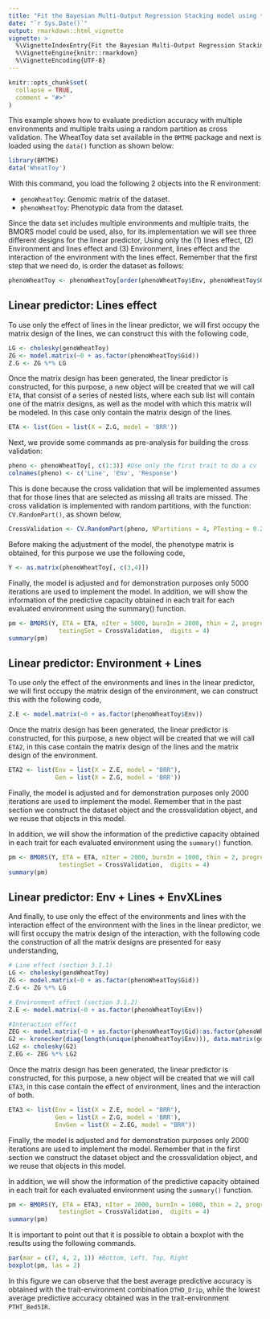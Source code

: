```yaml
---
title: "Fit the Bayesian Multi-Output Regression Stacking model using the maize dataset and apply a random partition cross-validation"
date: "`r Sys.Date()`"
output: rmarkdown::html_vignette
vignette: >
  %\VignetteIndexEntry{Fit the Bayesian Multi-Output Regression Stacking model using the maize dataset and apply a random partition cross-validation}
  %\VignetteEngine{knitr::rmarkdown}
  %\VignetteEncoding{UTF-8}
---
```


```r
knitr::opts_chunk$set(
  collapse = TRUE,
  comment = "#>"
)
```

This example shows how to evaluate prediction accuracy with multiple environments and multiple traits using a random partition as cross validation. The WheatToy data set available in the `BMTME` package and next is loaded using the `data()` function as shown below:

```r
library(BMTME)
data('WheatToy')
```

With this command, you load the following 2 objects into the R environment:

  - `genoWheatToy`: Genomic matrix of the dataset.
  - `phenoWheatToy`: Phenotypic data from the dataset.


Since the data set includes multiple environments and multiple traits, the BMORS model could be used, also, for its implementation we will see three different designs for the linear predictor, Using only the (1) lines effect, (2) Environment and lines effect and (3) Environment, lines effect and the interaction of the environment with the lines effect. Remember that the first step that we need do, is order the dataset as follows:

```r
phenoWheatToy <- phenoWheatToy[order(phenoWheatToy$Env, phenoWheatToy$Gid),]
```

## Linear predictor: Lines effect

To use only the effect of lines in the linear predictor, we will first occupy the matrix design of the lines, we can construct this with the following code, 

```r
LG <- cholesky(genoWheatToy)
ZG <- model.matrix(~0 + as.factor(phenoWheatToy$Gid))
Z.G <- ZG %*% LG
```

Once the matrix design has been generated, the linear predictor is constructed, for this purpose, a new object will be created that we will call `ETA`, that consist of a series of nested lists, where each sub list will contain one of the matrix designs, as well as the model with which this matrix will be modeled. In this case only contain the matrix design of the lines.

```r
ETA <- list(Gen = list(X = Z.G, model = 'BRR'))
```

Next, we provide some commands as pre-analysis for building the cross validation:

```r
pheno <- phenoWheatToy[, c(1:3)] #Use only the first trait to do a cv
colnames(pheno) <- c('Line', 'Env', 'Response')
```

This is done because the cross validation that will be implemented assumes that for those lines that are selected as missing all traits are missed. The cross validation is implemented with random partitions, with the function: `CV.RandomPart()`, as shown below,

```r
CrossValidation <- CV.RandomPart(pheno, NPartitions = 4, PTesting = 0.2, set_seed = 123)
```

Before making the adjustment of the model, the phenotype matrix is obtained, for this purpose we use the following code,

```r
Y <- as.matrix(phenoWheatToy[, c(3,4)])
```

Finally, the model is adjusted and for demonstration purposes only 5000 iterations are used to implement the model. In addition, we will show the information of the predictive capacity obtained in each trait for each evaluated environment using the summary() function.

```r
pm <- BMORS(Y, ETA = ETA, nIter = 5000, burnIn = 2000, thin = 2, progressBar = TRUE,
              testingSet = CrossValidation,  digits = 4)
summary(pm)
```

## Linear predictor: Environment + Lines

To use only the effect of the environments and lines in the linear predictor, we will first occupy the matrix design of the environment, we can construct this with the following code, 

```r
Z.E <- model.matrix(~0 + as.factor(phenoWheatToy$Env))
```

Once the matrix design has been generated, the linear predictor is constructed, for this purpose, a new object will be created that we will call `ETA2`, in this case contain the matrix design of the lines and the matrix design of the environment.

```r
ETA2 <- list(Env = list(X = Z.E, model = "BRR"),
             Gen = list(X = Z.G, model = 'BRR'))
```

Finally, the model is adjusted and for demonstration purposes only 2000 iterations are used to implement the model. Remember that in the past section we construct the dataset object and the crossvalidation object, and we reuse that objects in this model.

 In addition, we will show the information of the predictive capacity obtained in each trait for each evaluated environment using the `summary()` function.

```r
pm <- BMORS(Y, ETA = ETA, nIter = 2000, burnIn = 1000, thin = 2, progressBar = TRUE,
              testingSet = CrossValidation,  digits = 4)
summary(pm)
```

## Linear predictor: Env + Lines + EnvXLines

And finally, to use only the effect of the environments and lines with the interaction effect of the environment with the lines in the linear predictor, we will first occupy the matrix design of the interaction, with the following code the construction of all the matrix designs are presented for easy understanding, 

```r
# Line effect (section 3.1.1)
LG <- cholesky(genoWheatToy)
ZG <- model.matrix(~0 + as.factor(phenoWheatToy$Gid))
Z.G <- ZG %*% LG

# Environment effect (section 3.1.2)
Z.E <- model.matrix(~0 + as.factor(phenoWheatToy$Env))

#Interaction effect
ZEG <- model.matrix(~0 + as.factor(phenoWheatToy$Gid):as.factor(phenoWheatToy$Env))
G2 <- kronecker(diag(length(unique(phenoWheatToy$Env))), data.matrix(genoWheatToy))
LG2 <- cholesky(G2)
Z.EG <- ZEG %*% LG2
```

Once the matrix design has been generated, the linear predictor is constructed, for this purpose, a new object will be created that we will call `ETA3`, in this case contain the effect of environment, lines and the interaction of both.

```r
ETA3 <- list(Env = list(X = Z.E, model = "BRR"),
             Gen = list(X = Z.G, model = 'BRR'),
             EnvGen = list(X = Z.EG, model = "BRR"))
```

Finally, the model is adjusted and for demonstration purposes only 2000 iterations are used to implement the model. Remember that in the first section we construct the dataset object and the crossvalidation object, and we reuse that objects in this model.

In addition, we will show the information of the predictive capacity obtained in each trait for each evaluated environment using the `summary()` function.

```r
pm <- BMORS(Y, ETA = ETA3, nIter = 2000, burnIn = 1000, thin = 2, progressBar = TRUE,
              testingSet = CrossValidation,  digits = 4)
summary(pm)
```

It is important to point out that it is possible to obtain a boxplot with the results using the following commands.

```r
par(mar = c(7, 4, 2, 1)) #Bottom, Left, Top, Right
boxplot(pm, las = 2)
```

In this figure we can observe that the best average predictive accuracy is obtained with the trait-environment combination `DTHD_Drip`, while the lowest average predictive accuracy obtained was in the trait-environment `PTHT_Bed5IR`.